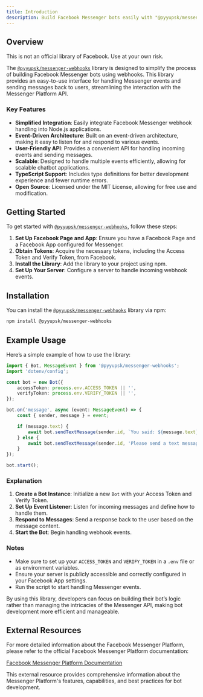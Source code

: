 ```yaml
---
title: Introduction
description: Build Facebook Messenger bots easily with "@pyyupsk/messenger-webhooks" for Node.js.
---
```



## Overview

<Callout title="Warning" type="warn">
    This is not an official library of Facebook. Use at your own risk.
</Callout>

The [`@pyyupsk/messenger-webhooks`](https://www.npmjs.com/package/@pyyupsk/messenger-webhooks) library is designed to simplify the process of building Facebook Messenger bots using webhooks. This library provides an easy-to-use interface for handling Messenger events and sending messages back to users, streamlining the interaction with the Messenger Platform API.

### Key Features

-   **Simplified Integration**: Easily integrate Facebook Messenger webhook handling into Node.js applications.
-   **Event-Driven Architecture**: Built on an event-driven architecture, making it easy to listen for and respond to various events.
-   **User-Friendly API**: Provides a convenient API for handling incoming events and sending messages.
-   **Scalable**: Designed to handle multiple events efficiently, allowing for scalable chatbot applications.
-   **TypeScript Support**: Includes type definitions for better development experience and fewer runtime errors.
-   **Open Source**: Licensed under the MIT License, allowing for free use and modification.

## Getting Started

To get started with [`@pyyupsk/messenger-webhooks`](https://www.npmjs.com/package/@pyyupsk/messenger-webhooks), follow these steps:

1. **Set Up Facebook Page and App**: Ensure you have a Facebook Page and a Facebook App configured for Messenger.
2. **Obtain Tokens**: Acquire the necessary tokens, including the Access Token and Verify Token, from Facebook.
3. **Install the Library**: Add the library to your project using npm.
4. **Set Up Your Server**: Configure a server to handle incoming webhook events.

## Installation

You can install the [`@pyyupsk/messenger-webhooks`](https://www.npmjs.com/package/@pyyupsk/messenger-webhooks) library via npm:

```bash title="Terminal"
npm install @pyyupsk/messenger-webhooks
```

## Example Usage

Here’s a simple example of how to use the library:

```typescript title="index.ts"
import { Bot, MessageEvent } from '@pyyupsk/messenger-webhooks';
import 'dotenv/config';

const bot = new Bot({
    accessToken: process.env.ACCESS_TOKEN || '',
    verifyToken: process.env.VERIFY_TOKEN || '',
});

bot.on('message', async (event: MessageEvent) => {
    const { sender, message } = event;

    if (message.text) {
        await bot.sendTextMessage(sender.id, `You said: ${message.text}`);
    } else {
        await bot.sendTextMessage(sender.id, 'Please send a text message.');
    }
});

bot.start();
```

### Explanation

1. **Create a Bot Instance**: Initialize a new `Bot` with your Access Token and Verify Token.
2. **Set Up Event Listener**: Listen for incoming messages and define how to handle them.
3. **Respond to Messages**: Send a response back to the user based on the message content.
4. **Start the Bot**: Begin handling webhook events.

### Notes

-   Make sure to set up your `ACCESS_TOKEN` and `VERIFY_TOKEN` in a `.env` file or as environment variables.
-   Ensure your server is publicly accessible and correctly configured in your Facebook App settings.
-   Run the script to start handling Messenger events.

By using this library, developers can focus on building their bot’s logic rather than managing the intricacies of the Messenger API, making bot development more efficient and manageable.

## External Resources

For more detailed information about the Facebook Messenger Platform, please refer to the official Facebook Messenger Platform documentation:

[Facebook Messenger Platform Documentation](https://developers.facebook.com/docs/messenger-platform/)

This external resource provides comprehensive information about the Messenger Platform's features, capabilities, and best practices for bot development.
